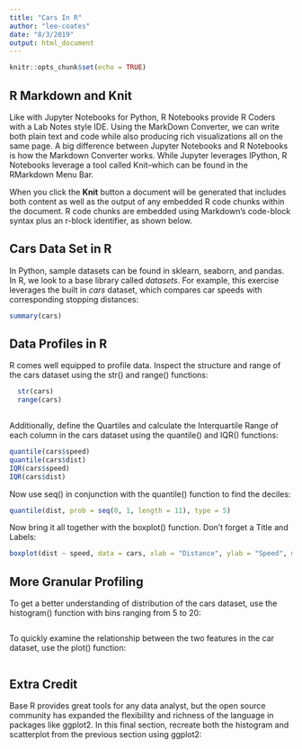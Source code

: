 ```yaml
---
title: "Cars In R"
author: "lee-coates"
date: "8/3/2019"
output: html_document
---
```


```r
knitr::opts_chunk$set(echo = TRUE)
```

## R Markdown and Knit

Like with Jupyter Notebooks for Python, R Notebooks provide R Coders with a Lab Notes style IDE. Using the MarkDown Converter, we can write both plain text and code while also producing rich visualizations all on the same page. A big difference between Jupyter Notebooks and R Notebooks is how the Markdown Converter works. While Jupyter leverages IPython, R Notebooks leverage a tool called Knit--which can be found in the RMarkdown Menu Bar.

When you click the **Knit** button a document will be generated that includes both content as well as the output of any embedded R code chunks within the document. R code chunks are embedded using Markdown's code-block syntax plus an r-block identifier, as shown below.

## Cars Data Set in R
In Python, sample datasets can be found in sklearn, seaborn, and pandas. In R, we look to a base library called *datasets*. For example, this exercise leverages the built in *cars* dataset, which compares car speeds with corresponding stopping distances:
```r
summary(cars)
```

## Data Profiles in R 
R comes well equipped to profile data. Inspect the structure and range of the cars dataset using the str() and range() functions:
```r
  str(cars)
  range(cars)
  

```

Additionally, define the Quartiles and calculate the Interquartile Range of each column in the cars dataset using the quantile() and IQR() functions:
```r
quantile(cars$speed)
quantile(cars$dist)
IQR(cars$speed)
IQR(cars$dist)
```


Now use seq() in conjunction with the quantile() function to find the deciles:
```r
quantile(dist, prob = seq(0, 1, length = 11), type = 5)


```

Now bring it all together with the boxplot() function. Don't forget a Title and Labels:
```r
boxplot(dist ~ speed, data = cars, xlab = "Distance", ylab = "Speed", main = "Cars Data")

```

## More Granular Profiling
To get a better understanding of distribution of the cars dataset, use the histogram() function with bins ranging from 5 to 20:
```r

```

To quickly examine the relationship between the two features in the car dataset, use the plot() function:
```r

```

## Extra Credit
Base R provides great tools for any data analyst, but the open source community has expanded the flexibility and richness of the language in packages like ggplot2. In this final section, recreate both the histogram and scatterplot from the previous section using ggplot2:
```r

```